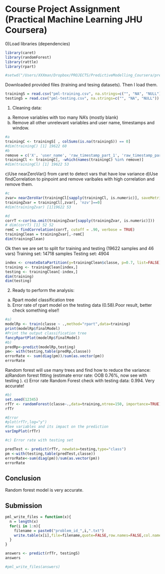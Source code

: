 Course Project Assignment (Practical Machine Learning JHU Coursera)
===================================================================

0)Load libraries (dependencies) 


```r
library(caret)
library(randomForest)
library(rattle)
library(rpart)

#setwd("/Users/XXXman/Dropbox/PROJECTS/PredictiveModelling_Coursera/predModlJHU")
```

Downloaded provided files (training and tesing datasets). 
Then I load them. 

```r
trainingS = read.csv("pml-training.csv", na.strings=c("", "NA", "NULL"))
testingS = read.csv("pml-testing.csv", na.strings=c("", "NA", "NULL"))
```

1) Cleaning data: 
a) Remove variables with too many NA's (mostly blank)
b) Remove all other unrelevant variables and user name, timestamps and window.

```r
#a
trainingC <- trainingS[ , colSums(is.na(trainingS)) == 0]
#dim(trainingC) [1] 19622 60
#b
remove = c('X', 'user_name', 'raw_timestamp_part_1', 'raw_timestamp_part_2', 'cvtd_timestamp', 'new_window', 'num_window')
trainingCl <- trainingC[, -which(names(trainingC) %in% remove)]
#dim(trainingCl) [1] 19622 53
```

c)Use nearZeroVar() from caret to detect vars that have low variance
d)Use findCorrelation to pinpoint and remove varibales with high correlation and remove them.

```r
#c
zvar= nearZeroVar(trainingCl[sapply(trainingCl, is.numeric)], saveMetrics = TRUE)
trainingZvar = trainingCl[,zvar[, 'nzv']==0]
#dim(trainingZvar) [1]19622 53

#d
corrT <-cor(na.omit(trainingZvar[sapply(trainingZvar, is.numeric)]))
# dim(corrT) [1] 52 52
remC = findCorrelation(corrT, cutoff = .90, verbose = TRUE)
trainingClean = trainingZvar[,-remC]
dim(trainingClean)

```

Ok then we are set to split for training and testing (19622 samples and 46 vars)
Training set: 14718 samples
Testing set: 4904

```r
index <- createDataPartition(y=trainingClean$classe, p=0.7, list=FALSE)
training <- trainingClean[index,]
testing <- trainingClean[-index,]
dim(training)
dim(testing)
```

2) Ready to perform the analysis:
a) Rpart model classification tree
b) Error rate of rpart model on the testing data (0.58).Poor result, better check something else!!

```r
#a)
modelRp <- train(classe ~ .,method="rpart",data=training)
print(modelRp$finalModel)
#Print the output classification tree
fancyRpartPlot(modelRp$finalModel)
#b)
predRp<-predict(modelRp,testing)
pm<- with(testing,table(predRp,classe))
errorRate <- sum(diag(pm))/sum(as.vector(pm))
errorRate
```

Random forest will use many trees and find how to reduce the variance: 
a)Random forest fitting (estimate error rate: OOB 0.76%, now see with testing ). 
c) Error rate Random Forest check with testing data: 0.994. Very accurate!

```r
#b)
set.seed(12345)
rfTr <- randomForest(classe~.,data=training,ntree=150, importance=TRUE)
rfTr

#Error 
#plot(rfTr,log="y")
#See variables and its impact on the prediction
varImpPlot(rfTr)

#c) Error rate with testing set

predTest <- predict(rfTr, newdata=testing,type="class")
pm <-with(testing,table(predTest,classe))
errorRate<-sum(diag(pm))/sum(as.vector(pm)) 
errorRate

```

Conclusion 
-----------

Random forest model is very accurate.  

Submission
------------
```r
pml_write_files = function(x){
  n = length(x)
  for(i in 1:n){
    filename = paste0("problem_id_",i,".txt")
    write.table(x[i],file=filename,quote=FALSE,row.names=FALSE,col.names=FALSE)
  }
}

answers <- predict(rfTr, testingS)
answers

#pml_write_files(answers)

```
